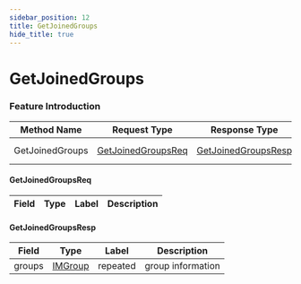 ```yaml
---
sidebar_position: 12
title: GetJoinedGroups
hide_title: true
---
```


# GetJoinedGroups

### Feature Introduction



| Method Name | Request Type | Response Type | Description |
| ----------- | ------------ | ------------- | ------------- |
| GetJoinedGroups | [GetJoinedGroupsReq](docs/group/index.mdx#GetJoinedGroupsReq) | [GetJoinedGroupsResp](docs/group/index.mdx#GetJoinedGroupsResp) | get joined groups |
 

#### GetJoinedGroupsReq
| Field | Type | Label | Description |
| ----- | ---- | ----- | ----------- |
 

#### GetJoinedGroupsResp
| Field | Type | Label | Description |
| ----- | ---- | ----- | ----------- |
| groups | [IMGroup](docs/shared/index.mdx#IMGroup) | repeated | group information |


